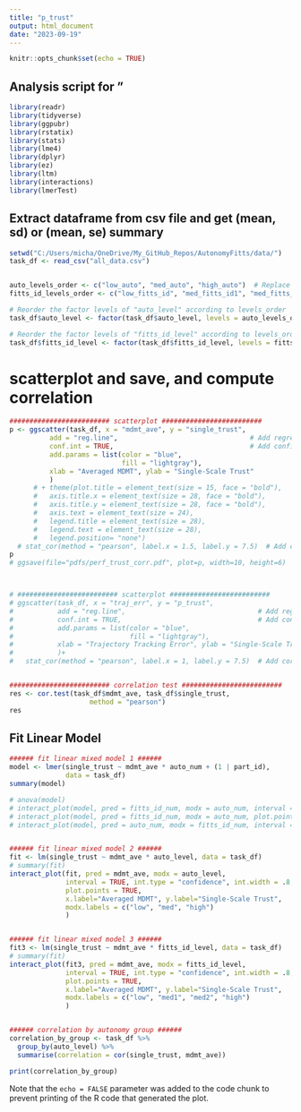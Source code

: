 ```yaml
---
title: "p_trust"
output: html_document
date: "2023-09-19"
---
```


```r
knitr::opts_chunk$set(echo = TRUE)
```

## Analysis script for "

```r
library(readr)
library(tidyverse)
library(ggpubr)
library(rstatix)
library(stats)
library(lme4)
library(dplyr)
library(ez)
library(ltm)
library(interactions)
library(lmerTest)
```


## Extract dataframe from csv file and get (mean, sd) or (mean, se) summary

```r

setwd("C:/Users/micha/OneDrive/My_GitHub_Repos/AutonomyFitts/data/")
task_df <- read_csv("all_data.csv")


auto_levels_order <- c("low_auto", "med_auto", "high_auto")  # Replace these with your actual level names
fitts_id_levels_order <- c("low_fitts_id", "med_fitts_id1", "med_fitts_id2", "high_fitts_id")  # Replace these with your actual level names

# Reorder the factor levels of "auto_level" according to levels_order
task_df$auto_level <- factor(task_df$auto_level, levels = auto_levels_order)

# Reorder the factor levels of "fitts_id_level" according to levels_order
task_df$fitts_id_level <- factor(task_df$fitts_id_level, levels = fitts_id_levels_order)

```

# scatterplot and save, and compute correlation
```r

######################### scatterplot ######################### 
p <- ggscatter(task_df, x = "mdmt_ave", y = "single_trust",
          add = "reg.line",                                 # Add regression line
          conf.int = TRUE,                                  # Add confidence interval
          add.params = list(color = "blue",
                            fill = "lightgray"),
          xlab = "Averaged MDMT", ylab = "Single-Scale Trust"
          ) 
      # + theme(plot.title = element_text(size = 15, face = "bold"),
      #   axis.title.x = element_text(size = 28, face = "bold"),
      #   axis.title.y = element_text(size = 28, face = "bold"),
      #   axis.text = element_text(size = 24),
      #   legend.title = element_text(size = 28),
      #   legend.text = element_text(size = 28),
      #   legend.position= "none")
  # stat_cor(method = "pearson", label.x = 1.5, label.y = 7.5)  # Add correlation coefficient
p
# ggsave(file="pdfs/perf_trust_corr.pdf", plot=p, width=10, height=6)



# ######################### scatterplot ######################### 
# ggscatter(task_df, x = "traj_err", y = "p_trust",
#           add = "reg.line",                                 # Add regression line
#           conf.int = TRUE,                                  # Add confidence interval
#           add.params = list(color = "blue",
#                             fill = "lightgray"),
#           xlab = "Trajectory Tracking Error", ylab = "Single-Scale Trust"
#           )+
#   stat_cor(method = "pearson", label.x = 1, label.y = 7.5)  # Add correlation coefficient


######################### correlation test ######################### 
res <- cor.test(task_df$mdmt_ave, task_df$single_trust, 
                    method = "pearson")
res


```


## Fit Linear Model

```r

###### fit linear mixed model 1 ######
model <- lmer(single_trust ~ mdmt_ave * auto_num + (1 | part_id),
              data = task_df)
summary(model)

# anova(model)
# interact_plot(model, pred = fitts_id_num, modx = auto_num, interval = TRUE, int.width = 0.8)
# interact_plot(model, pred = fitts_id_num, modx = auto_num, plot.points = TRUE, interval = TRUE, int.width = 0.8)
# interact_plot(model, pred = auto_num, modx = fitts_id_num, interval = TRUE, int.width = 0.8)


###### fit linear mixed model 2 ######
fit <- lm(single_trust ~ mdmt_ave * auto_level, data = task_df)
# summary(fit)
interact_plot(fit, pred = mdmt_ave, modx = auto_level, 
              interval = TRUE, int.type = "confidence", int.width = .8,
              plot.points = TRUE,
              x.label="Averaged MDMT", y.label="Single-Scale Trust", 
              modx.labels = c("low", "med", "high")
              )


###### fit linear mixed model 3 ######
fit3 <- lm(single_trust ~ mdmt_ave * fitts_id_level, data = task_df)
# summary(fit)
interact_plot(fit3, pred = mdmt_ave, modx = fitts_id_level, 
              interval = TRUE, int.type = "confidence", int.width = .8,
              plot.points = TRUE,
              x.label="Averaged MDMT", y.label="Single-Scale Trust", 
              modx.labels = c("low", "med1", "med2", "high")
              )


###### correlation by autonomy group ######
correlation_by_group <- task_df %>%
  group_by(auto_level) %>%
  summarise(correlation = cor(single_trust, mdmt_ave))

print(correlation_by_group)


```

Note that the `echo = FALSE` parameter was added to the code chunk to prevent printing of the R code that generated the plot.
